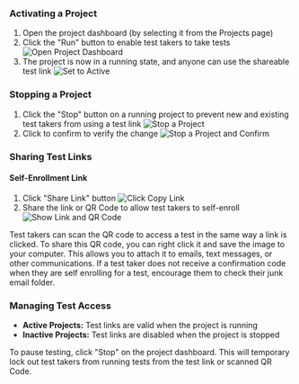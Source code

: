 ### Activating a Project

1. Open the project dashboard (by selecting it from the Projects page)
2. Click the "Run" button to enable test takers to take tests
   ![Open Project Dashboard](images/run-test-button.png)
3. The project is now in a running state, and anyone can use the shareable test link
   ![Set to Active](images/status-now-active.png)

### Stopping a Project

1. Click the "Stop" button on a running project to prevent new and existing test takers from using a test link
   ![Stop a Project](images/status-now-active.png)
2. Click to confirm to verify the change
   ![Stop a Project and Confirm](images/confirm-stopping-project.png)

### Sharing Test Links

#### Self-Enrollment Link

1. Click "Share Link" button
   ![Click Copy Link](images/click-copy-link.png)
2. Share the link or QR Code to allow test takers to self-enroll
   ![Show Link and QR Code](images/link-copied.png)

<Note>
  Test takers can scan the QR code to access a test in the same way a link is
  clicked. To share this QR code, you can right click it and save the image to
  your computer. This allows you to attach it to emails, text messages, or other
  communications.
</Note>

<Info>
  If a test taker does not receive a confirmation code when they are self
  enrolling for a test, encourage them to check their junk email folder.
</Info>

### Managing Test Access

- **Active Projects:** Test links are valid when the project is running
- **Inactive Projects:** Test links are disabled when the project is stopped

To pause testing, click "Stop" on the project dashboard. This will temporary lock out test takers from running tests from the test link or scanned QR Code.

